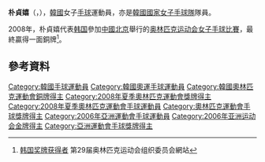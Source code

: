 {{Infobox handball biography
| name                = 朴貞嬉<ref>{{cite web|title=박정희 朴貞嬉 Park Chung Hee|url=http://people.sports.or.kr/servlet/PGEPersonViewSV?PERSON_NO=200407000892&SEQ=|publisher=Korea Sports Council & Korean Olympic Committee|deadurl=yes|archiveurl=https://archive.is/20120713162800/http://people.sports.or.kr/servlet/PGEPersonViewSV?PERSON_NO=200407000892&SEQ=|archivedate=2012-07-13}}{{ko}}</ref><br/>{{lang|ko|박정희}}
| image               = <!-- 格式: [[Image:球員相片.jpg|200px]] -->
| fullname            = 
| nationality         = {{KOR}}
| birth_date          = {{Birth date and age|1975|4|10}}<ref name="搜狐奥运">[http://info.2008.sohu.com/Global/Athlete/228641.shtml 搜狐奥运赛事信息系统 > 资料库 > 运动员资料 > 朴贞嬉]{{dead link|date=2018年3月 |bot=InternetArchiveBot |fix-attempted=yes }}</ref>
| birth_place         = {{KOR}}
| height              = {{height|m=1.75}}<ref name="搜狐奥运"/>
| weight              = {{weight|kg=65}}<ref name="搜狐奥运"/>
| position            = 右边锋<ref name="搜狐奥运"/>
| nickname            =
| currentclub         = 
| clubnumber          = 
| youthyears          = 
| youthclubs          = 
| years               = 
| clubs               = 
| nationalyears       = 
| nationalteam        = 
| nationalcaps(goals) = 
| title               =
| titleyears          =
| titleplace          =
| ntupdate            = 
| medaltable          = 
{{MedalCompetition|[[奧林匹克運動會|奧林匹克運動會]]}}
{{MedalBronze  | [[2008年夏季奧林匹克運動會|2008年 北京]] | [[2008年夏季奧林匹克運動會女子手球比賽|女子隊際]]}}
}}
'''朴貞嬉'''（{{lang-ko|'''박정희'''}}，{{bd|1975年|4月10日}}），[[韓國|韓國]]女子[[手球|手球]]運動員，亦是[[韓國國家女子手球隊|韓國國家女子手球隊]]隊員。

2008年，朴貞嬉代表[[2008年夏季奥林匹克运动会韩国代表团|韩国]]參加[[中國|中國]][[北京|北京]]舉行的[[2008年夏季奥林匹克运动会|奥林匹克运动会]][[2008年夏季奧林匹克運動會女子手球比賽|女子手球比賽]]，最終贏得一面銅牌<ref>[http://ipv6.beijing2008.cn/myresults/WRM/CHI/INF/GL/92A/KOR_T.shtml 韩国奖牌获得者]{{dead link|date=2018年1月 |bot=InternetArchiveBot |fix-attempted=yes }} 第29届奥林匹克运动会组织委员会網站</ref>。

== 參考資料 ==
{{Reflist}}

{{2008年夏季奧運會韓國國家女子手球隊}}

{{Authority control}}
{{DEFAULTSORT:Park Chung-Hee}}
[[Category:韓國手球運動員|Category:韓國手球運動員]]
[[Category:韓國奧運手球運動員|Category:韓國奧運手球運動員]]
[[Category:韓國奧林匹克運動會銅牌得主|Category:韓國奧林匹克運動會銅牌得主]]
[[Category:2008年夏季奧林匹克運動會獎牌得主|Category:2008年夏季奧林匹克運動會獎牌得主]]
[[Category:2008年夏季奧林匹克運動會手球運動員|Category:2008年夏季奧林匹克運動會手球運動員]]
[[Category:奧林匹克運動會手球獎牌得主|Category:奧林匹克運動會手球獎牌得主]]
[[Category:2006年亞洲運動會手球運動員|Category:2006年亞洲運動會手球運動員]]
[[Category:2006年亚洲运动会金牌得主|Category:2006年亚洲运动会金牌得主]]
[[Category:亞洲運動會手球獎牌得主|Category:亞洲運動會手球獎牌得主]]